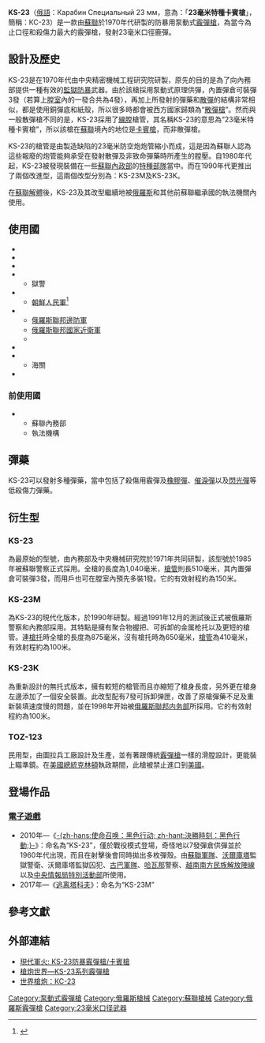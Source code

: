 {{Request translation}}
{{Expand|time=2013-04-25}}
{{noteTA
|G1=軍事
|G2=長度單位
|G3=Firearms
}}
{{Infobox Weapon
|name=23毫米特種卡賓槍
|image=File:КС-23М вид слева без приклада 03.jpg
|image_size=300px
|caption=一把KS-23M
|origin= {{flag|Soviet Union}}
|type= [[霰彈槍|霰彈槍]]<br/>[[卡賓槍|卡賓槍]]
<!-- Type selection -->
|is_ranged=yes
|is_bladed=
|is_explosive=
|is_artillery=
|is_vehicle=
|is_missile=
|is_UK=
<!-- Service history -->
|service= 1970年代—
|used_by=
|wars= 
<!-- Production history -->
|designer= {{tsl|en|TsNIITochMash|中央精密機械工程研究院}}
|design_date=
|manufacturer=[[圖拉兵工廠|圖拉兵工廠]]
|unit_cost=
|production_date=
|number= 
|variants=KS-23M<br>KS-23K<br>TOZ-123 
<!-- General specifications -->
|spec_label=KS-23
|weight= 3.85公斤
|length= 1,040毫米
|part_length= 510毫米
|width=
|height=
|diameter=
|crew=
<!-- Ranged weapon specifications --> 
|cartridge= 23×75毫米
|caliber=23毫米
|barrels=
|action= [[泵動式|泵動式]]
|mode= 連發
|velocity= 
|range= 
|max_range= 
|feed= 3發內置管狀[[彈匣|彈倉]]
|sights= 缺口式[[機械瞄具|機械瞄具]]
}}

'''KS-23'''（[[俄語|俄語]]：Карабин Специальный 23 мм，意為：「'''23毫米特種卡賓槍'''」，簡稱：КС-23）是一款由[[蘇聯|蘇聯]]{{tsl|en|TsNIITochMash|中央精密機械工程研究院}}於1970年代研製的防暴用泵動式[[霰彈槍|霰彈槍]]，為當今為止口徑和殺傷力最大的霰彈槍，發射23毫米口徑鹿彈。

== 設計及歷史 ==
KS-23是在1970年代由中央精密機械工程研究院研製，原先的目的是為了向內務部提供一種有效的[[監獄|監獄]][[防暴|防暴]]武器。由於該槍採用泵動式原理供彈，內置彈倉可裝彈3發（若算上[[膛室|膛室]]內的一發合共為4發），再加上所發射的彈藥和[[散彈|散彈]]的結構非常相似，都是使用銅彈底和紙殼，所以很多時都會被西方國家歸類為“[[散彈槍|散彈槍]]”。然而與一般散彈槍不同的是，KS-23採用了[[膛線|線膛]]槍管，其名稱KS-23的意思為“23毫米特種卡賓槍”，所以該槍在[[蘇聯|蘇聯]]境內的地位是[[卡賓槍|卡賓槍]]，而非散彈槍。

KS-23的槍管是由製造缺陷的23毫米防空炮炮管縮小而成，這是因為蘇聯人認為這些報廢的炮管能夠承受在發射散彈及非致命彈藥時所產生的膛壓。自1980年代起，KS-23被發現裝備在一些[[俄羅斯聯邦內務部|蘇聯內政部]]的[[特種部隊|特種部隊]]當中。而在1990年代更推出了兩個改進型，這兩個改型分別為：KS-23M及KS-23K。

在[[蘇聯解體|蘇聯解體]]後，KS-23及其改型繼續地被[[俄羅斯|俄羅斯]]和其他前蘇聯繼承國的執法機關內使用。

== 使用國 ==
* {{flagcountry|Algeria}} 
* {{flagcountry|Armenia}} 
* {{flagcountry|Belarus}}
* {{flagcountry|Kazakhstan}}
** 獄警
* {{flagcountry|DPK}}
** [[朝鮮人民軍|朝鮮人民軍]]<ref>{{Cite web |url=http://www.nknews.org/2014/12/china-exports-shotgun-ammo-to-north-korea-without-notifying-un/ |title=存档副本 |accessdate=2015-10-05 |archive-date=2020-12-11 |archive-url=https://web.archive.org/web/20201211183544/https://www.nknews.org/2014/12/china-exports-shotgun-ammo-to-north-korea-without-notifying-un/ |dead-url=no }}</ref>
* {{flagcountry|Russian Federation}}
** [[俄羅斯邊防軍|俄羅斯聯邦邊防軍]]
** [[俄羅斯國家近衛軍|俄羅斯聯邦國家近衛軍]]
** {{tsl|en|Ministry of Justice (Russia)|俄羅斯聯邦司法部}}
* {{flagcountry|Ukraine}} 
* {{flagcountry|Uzbekistan}}
** 海關
* {{flagcountry|Vietnam}}

=== 前使用國 ===
* {{flagcountry|Soviet Union}}
** 蘇聯內務部
** 執法機構

== 彈藥 ==
KS-23可以發射多種彈藥，當中包括了殺傷用霰彈及[[橡膠彈|橡膠彈]]、[[催淚彈|催淚彈]]以及[[閃光彈|閃光彈]]等低殺傷力彈藥。

== 衍生型 ==
=== KS-23 ===

為最原始的型號，由內務部及中央機械研究院於1971年共同研製，該型號於1985年被蘇聯警察正式採用。全槍的長度為1,040毫米，[[槍管|槍管]]則長510毫米，其內置彈倉可裝彈3發，而用戶也可在膛室內預先多裝1發。它的有效射程約為150米。

=== KS-23M ===

為KS-23的現代化版本，於1990年研製。經過1991年12月的測試後正式被俄羅斯警察和內務部採用。其特點是擁有聚合物握把、可拆卸的金属枪托以及更短的槍管。連[[槍托|槍托]]時全槍的長度為875毫米，沒有槍托時為650毫米，[[槍管|槍管]]為410毫米，有效射程約為100米。

=== KS-23K ===

為重新設計的無托式版本，擁有較短的槍管而且亦縮短了槍身長度，另外更在槍身左邊添加了一個安全裝置。此改型配有7發可拆卸弹匣，改善了原槍彈藥不足及重新裝填速度慢的問題，並在1998年开始被[[俄羅斯聯邦内务部|俄羅斯聯邦内务部]]所採用。它的有效射程約為100米。

=== TOZ-123 ===

民用型，由圖拉兵工廠設計及生產，並有著跟傳統[[霰彈槍|霰彈槍]]一樣的滑膛設計，更能裝上瞄準鏡。在[[美國總統|美國總統]][[比尔·克林顿|克林頓]]執政期間，此槍被禁止進口到[[美國|美國]]。

==登場作品==

===[[電子遊戲|電子遊戲]]===
* 2010年—《[[決勝時刻：黑色行動|-{zh-hans:使命召唤：黑色行动; zh-hant:決勝時刻：黑色行動;}-]]》：命名為“KS-23”，僅於戰役模式登場，奇怪地以7發彈倉供彈並於1960年代出現，而且在射擊後會同時拋出多枚彈殼。由[[蘇聯軍事|蘇聯軍隊]]、[[沃爾庫塔|沃爾庫塔]]監獄警衛、沃爾庫塔監獄囚犯、[[古巴軍事|古巴軍隊]]、[[哈瓦那|哈瓦那]]警察、[[越南南方民族解放陣線|越南南方民族解放陣線]]以及[[中央情報局特別活動中心|中央情報局特別活動部]]所使用。
* 2017年—《[[逃离塔科夫|逃离塔科夫]]》：命名为“KS-23M”

== 參考文獻 ==
<references/>

== 外部連結 ==
* [https://web.archive.org/web/20070822135630/http://world.guns.ru/shotgun/sh30-e.htm 現代軍火: KS-23防暴霰彈槍/卡賓槍]
* [http://pewpewpew.work/russain/sg/ks23/k23.htm 槍炮世界—KS-23系列霰彈槍] {{Wayback|url=http://pewpewpew.work/russain/sg/ks23/k23.htm |date=20200720055235 }}
* [https://web.archive.org/web/20100915173054/http://world.guns.ru/shotgun/sh30-r.htm 世界槍炮：КС-23] {{ru icon}}

{{蘇聯及俄羅斯在二戰後研製的輕兵器}}
{{犢牛式槍械}}

[[Category:泵動式霰彈槍|Category:泵動式霰彈槍]]
[[Category:俄羅斯槍械|Category:俄羅斯槍械]]
[[Category:蘇聯槍械|Category:蘇聯槍械]]
[[Category:俄羅斯霰彈槍|Category:俄羅斯霰彈槍]]
[[Category:23毫米口径武器|Category:23毫米口径武器]]